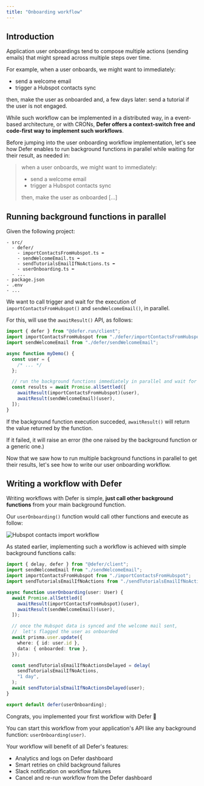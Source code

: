 ```yaml
---
title: "Onboarding workflow"
---
```


## Introduction

Application user onboardings tend to compose multiple actions (sending emails)
that might spread across multiple steps over time.

For example, when a user onboards, we might want to immediately:

- send a welcome email
- trigger a Hubspot contacts sync

then, make the user as onboarded and, a few days later: send a tutorial if the
user is not engaged.

While such workflow can be implemented in a distributed way, in a event-based
architecture, or with CRONs, **Defer offers a context-switch free and code-first
way to implement such workflows**.

Before jumping into the user onboarding workflow implementation, let's see how
Defer enables to run background functions in parallel while waiting for their
result, as needed in:

> when a user onboards, we might want to immediately:
>
> - send a welcome email
> - trigger a Hubspot contacts sync
>
> then, make the user as onboarded [...]

## Running background functions in parallel

Given the following project:

```
- src/
  - defer/
    - importContactsFromHubspot.ts ⬅
    - sendWelcomeEmail.ts ⬅
    - sendTutorialsEmailIfNoActions.ts ⬅
    - userOnboarding.ts ⬅
  - ...
- package.json
- .env
- ...
```

We want to call trigger and wait for the execution of
`importContactsFromHubspot()` and `sendWelcomeEmail()`, in parallel.

For this, will use the `awaitResult()` API, as follows:

```ts src/demoParallelRuns.ts
import { defer } from "@defer.run/client";
import importContactsFromHubspot from "./defer/importContactsFromHubspot";
import sendWelcomeEmail from "./defer/sendWelcomeEmail";

async function myDemo() {
  const user = {
    /* ... */
  };

  // run the background functions immediately in parallel and wait for the results
  const results = await Promise.allSettled([
    awaitResult(importContactsFromHubspot)(user),
    awaitResult(sendWelcomeEmail)(user),
  ]);
}
```

If the background function execution succeded, `awaitResult()` will return the
value returned by the function.

If it failed, it will raise an error (the one raised by the background function
or a generic one.)

Now that we saw how to run multiple background functions in parallel to get
their results, let's see how to write our user onboarding workflow.

## Writing a workflow with Defer

Writing workflows with Defer is simple, **just call other background functions**
from your main background function.

Our `userOnboarding()` function would call other functions and execute as
follow:

<Frame>
  <img
    src="/images/features/workflows/workflow.png"
    alt="Hubspot contacts import workflow"
  />
</Frame>

As stated earlier, implementing such a workflow is achieved with simple
background functions calls:

```ts src/userOnboarding.ts
import { delay, defer } from "@defer/client";
import sendWelcomeEmail from "./sendWelcomeEmail";
import importContactsFromHubspot from "./importContactsFromHubspot";
import sendTutorialsEmailIfNoActions from "./sendTutorialsEmailIfNoActions";

async function userOnboarding(user: User) {
  await Promise.allSettled([
    awaitResult(importContactsFromHubspot)(user),
    awaitResult(sendWelcomeEmail)(user),
  ]);

  // once the Hubspot data is synced and the welcome mail sent,
  //  let's flagged the user as onboarded
  await prisma.user.update({
    where: { id: user.id },
    data: { onboarded: true },
  });

  const sendTutorialsEmailIfNoActionsDelayed = delay(
    sendTutorialsEmailIfNoActions,
    "1 day",
  );
  await sendTutorialsEmailIfNoActionsDelayed(user);
}

export default defer(userOnboarding);
```

Congrats, you implemented your first workflow with Defer 🎉

You can start this workflow from your application's API like any background
function: `userOnboarding(user)`.

Your workflow will benefit of all Defer's features:

- Analytics and logs on Defer dashboard
- Smart retries on child background failures
- Slack notification on workflow failures
- Cancel and re-run workflow from the Defer dashboard
